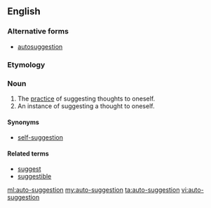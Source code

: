 {{also|autosuggestion}}
==English==

===Alternative forms===
* [[autosuggestion]]

===Etymology===
{{prefix|auto|suggestion|lang=en}}

===Noun===
{{en-noun}}

# The [[practice]] of suggesting thoughts to oneself.
# An instance of suggesting a thought to oneself.

====Synonyms====
* [[self-suggestion]]

====Related terms====
* [[suggest]]
* [[suggestible]]

[[ml:auto-suggestion]]
[[my:auto-suggestion]]
[[ta:auto-suggestion]]
[[vi:auto-suggestion]]